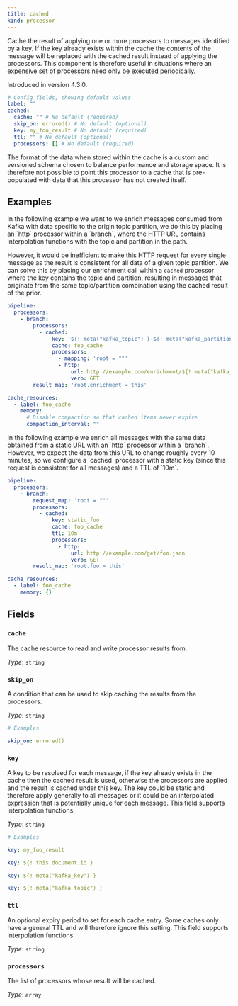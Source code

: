 ```yaml
---
title: cached
kind: processor
---
```


Cache the result of applying one or more processors to messages identified by a key. If the key already exists within the cache the contents of the message will be replaced with the cached result instead of applying the processors. This component is therefore useful in situations where an expensive set of processors need only be executed periodically.

Introduced in version 4.3.0.

```yml
# Config fields, showing default values
label: ""
cached:
  cache: "" # No default (required)
  skip_on: errored() # No default (optional)
  key: my_foo_result # No default (required)
  ttl: "" # No default (optional)
  processors: [] # No default (required)
```

The format of the data when stored within the cache is a custom and versioned schema chosen to balance performance and storage space. It is therefore not possible to point this processor to a cache that is pre-populated with data that this processor has not created itself.

## Examples

<Tabs>
<TabItem label="Cached Enrichment">
In the following example we want to we enrich messages consumed from Kafka with data specific to the origin topic partition, we do this by placing an `http` processor within a `branch`, where the HTTP URL contains interpolation functions with the topic and partition in the path.

However, it would be inefficient to make this HTTP request for every single message as the result is consistent for all data of a given topic partition. We can solve this by placing our enrichment call within a `cached` processor where the key contains the topic and partition, resulting in messages that originate from the same topic/partition combination using the cached result of the prior.

```yaml
pipeline:
  processors:
    - branch:
        processors:
          - cached:
              key: '${! meta("kafka_topic") }-${! meta("kafka_partition") }'
              cache: foo_cache
              processors:
                - mapping: 'root = ""'
                - http:
                    url: http://example.com/enrichment/${! meta("kafka_topic") }/${! meta("kafka_partition") }
                    verb: GET
        result_map: 'root.enrichment = this'

cache_resources:
  - label: foo_cache
    memory:
      # Disable compaction so that cached items never expire
      compaction_interval: ""
```

</TabItem>
<TabItem label="Periodic Global Enrichment">
In the following example we enrich all messages with the same data obtained from a static URL with an `http` processor within a `branch`. However, we expect the data from this URL to change roughly every 10 minutes, so we configure a `cached` processor with a static key (since this request is consistent for all messages) and a TTL of `10m`.

```yaml
pipeline:
  processors:
    - branch:
        request_map: 'root = ""'
        processors:
          - cached:
              key: static_foo
              cache: foo_cache
              ttl: 10m
              processors:
                - http:
                    url: http://example.com/get/foo.json
                    verb: GET
        result_map: 'root.foo = this'

cache_resources:
  - label: foo_cache
    memory: {}
```

</TabItem>
</Tabs>

## Fields

### `cache`

The cache resource to read and write processor results from.


*Type*: `string`


### `skip_on`

A condition that can be used to skip caching the results from the processors.


*Type*: `string`


```yml
# Examples

skip_on: errored()
```

### `key`

A key to be resolved for each message, if the key already exists in the cache then the cached result is used, otherwise the processors are applied and the result is cached under this key. The key could be static and therefore apply generally to all messages or it could be an interpolated expression that is potentially unique for each message.
This field supports interpolation functions.


*Type*: `string`


```yml
# Examples

key: my_foo_result

key: ${! this.document.id }

key: ${! meta("kafka_key") }

key: ${! meta("kafka_topic") }
```

### `ttl`

An optional expiry period to set for each cache entry. Some caches only have a general TTL and will therefore ignore this setting.
This field supports interpolation functions.


*Type*: `string`


### `processors`

The list of processors whose result will be cached.


*Type*: `array`



